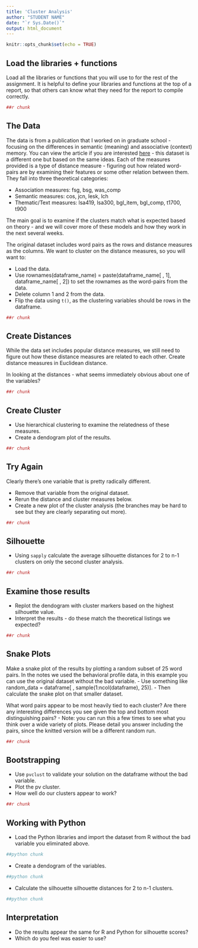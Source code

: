 ```yaml
---
title: 'Cluster Analysis'
author: "STUDENT NAME"
date: "`r Sys.Date()`"
output: html_document
---
```


```r
knitr::opts_chunk$set(echo = TRUE)
```

## Load the libraries + functions

Load all the libraries or functions that you will use to for the rest of the assignment. It is helpful to define your libraries and functions at the top of a report, so that others can know what they need for the report to compile correctly.

```r
##r chunk

```

## The Data

The data is from a publication that I worked on in graduate school - focusing on the differences in semantic (meaning) and associative (context) memory. You can view the article if you are interested [here](https://www.aggieerin.com/pubs/maki%2008.pdf) - this dataset is a different one but based on the same ideas. Each of the measures provided is a type of distance measure - figuring out how related word-pairs are by examining their features or some other relation between them. They fall into three theoretical categories:

- Association measures: fsg, bsg, was_comp
- Semantic measures: cos, jcn, lesk, lch
- Thematic/Text measures: lsa419, lsa300, bgl_item, bgl_comp, t1700, t900

The main goal is to examine if the clusters match what is expected based on theory - and we will cover more of these models and how they work in the next several weeks. 

The original dataset includes word pairs as the rows and distance measures as the columns. We want to cluster on the distance measures, so you will want to:

- Load the data.
- Use rownames(dataframe_name) = paste(dataframe_name[ , 1], dataframe_name[ , 2]) to set the rownames as the word-pairs from the data.
- Delete column 1 and 2 from the data.
- Flip the data using `t()`, as the clustering variables should be rows in the dataframe.

```r
##r chunk

```

## Create Distances

While the data set includes popular distance measures, we still need to figure out how these distance measures are related to each other. Create distance measures in Euclidean distance. 

In looking at the distances - what seems immediately obvious about one of the variables? 

```r
##r chunk

```

## Create Cluster

- Use hierarchical clustering to examine the relatedness of these measures. 
- Create a dendogram plot of the results. 

```r
##r chunk

```

## Try Again

Clearly there's one variable that is pretty radically different.

- Remove that variable from the original dataset.
- Rerun the distance and cluster measures below.
- Create a new plot of the cluster analysis (the branches may be hard to see but they are clearly separating out more).

```r
##r chunk

```

## Silhouette

- Using `sapply` calculate the average silhouette distances for 2 to n-1 clusters on only the second cluster analysis.

```r
##r chunk

```

## Examine those results

- Replot the dendogram with cluster markers based on the highest silhouette value.
- Interpret the results - do these match the theoretical listings we expected?

```r
##r chunk

```

## Snake Plots

Make a snake plot of the results by plotting a random subset of 25 word pairs. In the notes we used the behavioral profile data, in this example you can use the original dataset without the bad variable. 
  - Use something like random_data = dataframe[ , sample(1:ncol(dataframe), 25)].
  - Then calculate the snake plot on that smaller dataset. 

What word pairs appear to be most heavily tied to each cluster? Are there any interesting differences you see given the top and bottom most distinguishing pairs? 
  - Note: you can run this a few times to see what you think over a wide variety of plots. Please detail you answer including the pairs, since the knitted version will be a different random run. 

```r
##r chunk

```

## Bootstrapping

- Use `pvclust` to validate your solution on the dataframe without the bad variable.
- Plot the pv cluster. 
- How well do our clusters appear to work? 

```r
##r chunk

```

## Working with Python

- Load the Python libraries and import the dataset from R without the bad variable you eliminated above. 

```python
##python chunk 

```

- Create a dendogram of the variables.

```python
##python chunk 

```

- Calculate the silhouette silhouette distances for 2 to n-1 clusters.

```python
##python chunk 

```


## Interpretation

- Do the results appear the same for R and Python for silhouette scores?
- Which do you feel was easier to use? 
